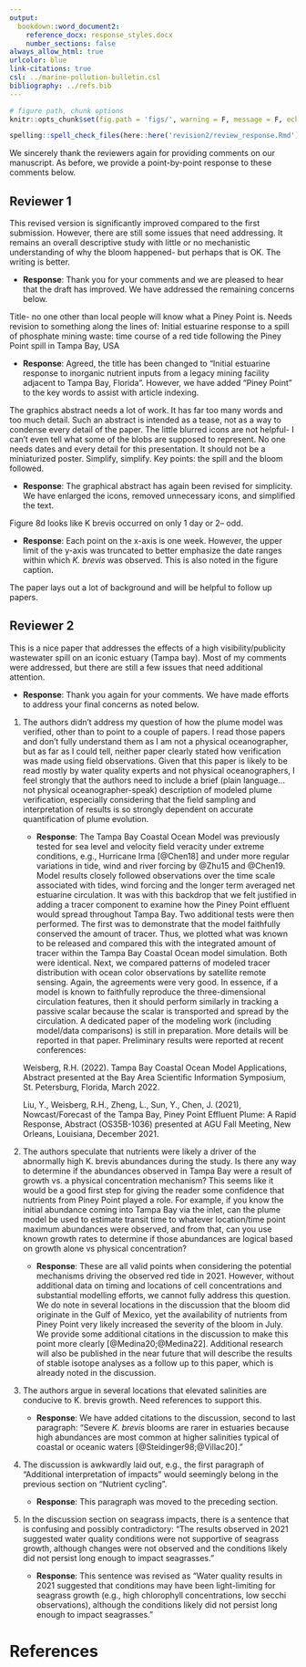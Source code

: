 ```yaml
---
output: 
  bookdown::word_document2:
    reference_docx: response_styles.docx
    number_sections: false
always_allow_html: true
urlcolor: blue
link-citations: true
csl: ../marine-pollution-bulletin.csl
bibliography: ../refs.bib
---
```


```r
# figure path, chunk options
knitr::opts_chunk$set(fig.path = 'figs/', warning = F, message = F, echo = F, cache = F, dev.args = list(family = 'serif'), dpi = 300, warning = F)
```

```r
spelling::spell_check_files(here::here('revision2/review_response.Rmd'))
```

We sincerely thank the reviewers again for providing comments on our manuscript.  As before, we provide a point-by-point response to these comments below.

## Reviewer 1

This revised version is significantly improved compared to the first submission. However, there are still some issues that need addressing. It remains an overall descriptive study with little or no mechanistic understanding of why the bloom happened- but perhaps that is OK. The writing is better.

* __Response__: Thank you for your comments and we are pleased to hear that the draft has improved. We have addressed the remaining concerns below.   

Title- no one other than local people will know what a Piney Point is. Needs revision to something along the lines of: Initial estuarine response to a spill of phosphate mining waste: time course of a red tide following  the Piney Point spill in Tampa Bay, USA

* __Response__: Agreed, the title has been changed to "Initial estuarine response to inorganic nutrient inputs from a legacy mining facility adjacent to Tampa Bay, Florida".  However, we have added "Piney Point" to the key words to assist with article indexing.

The graphics abstract needs a lot of work. It has far too many words and too much detail. Such an abstract is intended as a tease, not as a way to condense every detail of the paper. The little blurred icons are not helpful- I can't even tell what some of the blobs are supposed to represent. No one needs dates and every detail for this presentation. It should not be a miniaturized poster. Simplify, simplify. Key points: the spill and the bloom followed.

* __Response__: The graphical abstract has again been revised for simplicity.  We have enlarged the icons, removed unnecessary icons, and simplified the text.  

Figure 8d looks like K brevis occurred on only 1 day or 2-- odd.

* __Response__: Each point on the x-axis is one week.  However, the upper limit of the y-axis was truncated to better emphasize the date ranges within which *K. brevis* was observed. This is also noted in the figure caption.

The paper lays out a lot of background and will be helpful to follow up papers.

## Reviewer 2

This is a nice paper that addresses the effects of a high visibility/publicity wastewater spill on an iconic estuary (Tampa bay). Most of my comments were addressed, but there are still a few issues that need additional attention.

* __Response__: Thank you again for your comments. We have made efforts to address your final concerns as noted below.

1. The authors didn't address my question of how the plume model was verified, other than to point to a couple of papers. I read those papers and don't fully understand them as I am not a physical oceanographer, but as far as I could tell, neither paper clearly stated how verification was made using field observations. Given that this paper is likely to be read mostly by water quality experts and not physical oceanographers, I feel strongly that the authors need to include a brief (plain language… not physical oceanographer-speak) description of modeled plume verification, especially considering that the field sampling and interpretation of results is so strongly dependent on accurate quantification of plume evolution.

     * __Response__: The Tampa Bay Coastal Ocean Model was previously tested for sea level and velocity field veracity under extreme conditions, e.g., Hurricane Irma [@Chen18] and under more regular variations in tide, wind and river forcing by @Zhu15 and @Chen19.  Model results closely followed observations over the time scale associated with tides, wind forcing and the longer term averaged net estuarine circulation.  It was with this backdrop that we felt justified in adding a tracer component to examine how the Piney Point effluent would spread throughout Tampa Bay.  Two additional tests were then performed.  The first was to demonstrate that the model faithfully conserved the amount of tracer.  Thus, we plotted what was known to be released and compared this with the integrated amount of tracer within the Tampa Bay Coastal Ocean model simulation.  Both were identical.  Next, we compared patterns of modeled tracer distribution with ocean color observations by satellite remote sensing.  Again, the agreements were very good.  In essence, if a model is known to faithfully reproduce the three-dimensional circulation features, then it should perform similarly in tracking a passive scalar because the scalar is transported and spread by the circulation.  A dedicated paper of the modeling work (including model/data comparisons) is still in preparation. More details will be reported in that paper.  Preliminary results were reported at recent conferences:
     
      Weisberg, R.H. (2022). Tampa Bay Coastal Ocean Model Applications, Abstract presented at the Bay Area Scientific Information Symposium, St. Petersburg, Florida, March 2022.
     
      Liu, Y., Weisberg, R.H., Zheng, L., Sun, Y., Chen, J. (2021), Nowcast/Forecast of the Tampa Bay, Piney Point Effluent Plume: A Rapid Response, Abstract (OS35B-1036) presented at AGU Fall Meeting, New Orleans, Louisiana, December 2021.
      
2. The authors speculate that nutrients were likely a driver of the abnormally high K. brevis abundances during the study. Is there any way to determine if the abundances observed in Tampa Bay were a result of growth vs. a physical concentration mechanism? This seems like it would be a good first step for giving the reader some confidence that nutrients from Piney Point played a role. For example, if you know the initial abundance coming into Tampa Bay via the inlet, can the plume model be used to estimate transit time to whatever location/time point maximum abundances were observed, and from that, can you use known growth rates to determine if those abundances are logical based on growth alone vs physical concentration?

     * __Response__: These are all valid points when considering the potential mechanisms driving the observed red tide in 2021.  However, without additional data on timing and locations of cell concentrations and substantial modelling efforts, we cannot fully address this question.  We do note in several locations in the discussion that the bloom did originate in the Gulf of Mexico, yet the availability of nutrients from Piney Point very likely increased the severity of the bloom in July.  We provide some additional citations in the discussion to make this point more clearly [@Medina20;@Medina22].  Additional research will also be published in the near future that will describe the results of stable isotope analyses as a follow up to this paper, which is already noted in the discussion.  
     
3. The authors argue in several locations that elevated salinities are conducive to K. brevis growth. Need references to support this.

     * __Response__: We have added citations to the discussion, second to last paragraph: "Severe *K. brevis* blooms are rarer in estuaries because high abundances are most common at higher salinities typical of coastal or oceanic waters [@Steidinger98;@Villac20]."

4. The discussion is awkwardly laid out, e.g., the first paragraph of "Additional interpretation of impacts" would seemingly belong in the previous section on "Nutrient cycling".

     * __Response__: This paragraph was moved to the preceding section.

5. In the discussion section on seagrass impacts, there is a sentence that is confusing and possibly contradictory: "The results observed in 2021 suggested water quality conditions were not supportive of seagrass growth, although changes were not observed and the conditions likely did not persist long enough to impact seagrasses."

     * __Response__: This sentence was revised as "Water quality results in 2021 suggested that conditions may have been light-limiting for seagrass growth (e.g., high chlorophyll concentrations, low secchi observations), although the conditions likely did not persist long enough to impact seagrasses."

# References
